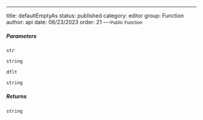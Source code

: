 ---
title: defaultEmptyAs
status: published
category: editor
group: Function
author: api
date: 06/23/2023
order: 21
---<Small>Public Function</Small>




##### Parameters


<ParametersTable>

<ParametersTableRow>
<ParametersTableName>

`str`

</ParametersTableName>
<ParametersTableDescription>

```ts
string
```



</ParametersTableDescription>
</ParametersTableRow>
<ParametersTableRow>
<ParametersTableName>

`dflt`

</ParametersTableName>
<ParametersTableDescription>

```ts
string
```



</ParametersTableDescription>
</ParametersTableRow>
</ParametersTable>

##### Returns


```ts
string
```

